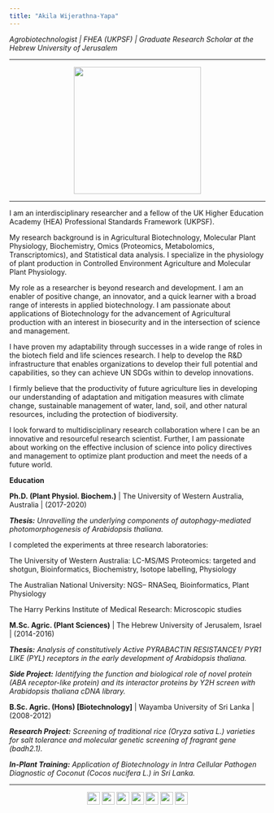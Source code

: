 ```yaml
---
title: "Akila Wijerathna-Yapa"
---
```

*Agrobiotechnologist | FHEA (UKPSF) | Graduate Research Scholar at the Hebrew University of Jerusalem*

***

<center>
![](images/akila-riverside.jpg){width=250px}
</center>

***

I am an interdisciplinary researcher and a fellow of the UK Higher Education Academy (HEA) Professional Standards Framework (UKPSF).

My research background is in Agricultural Biotechnology, Molecular Plant Physiology, Biochemistry, Omics (Proteomics, Metabolomics, Transcriptomics), and Statistical data analysis. I specialize in the physiology of plant production in Controlled Environment Agriculture and Molecular Plant Physiology.

My role as a researcher is beyond research and development. I am an enabler of positive change, an innovator, and a quick learner with a broad range of interests in applied biotechnology. I am passionate about applications of Biotechnology for the advancement of Agricultural production with an interest in biosecurity and in the intersection of science and management.

I have proven my adaptability through successes in a wide range of roles in the biotech field and life sciences research. I help to develop the R&D infrastructure that enables organizations to develop their full potential and capabilities, so they can achieve UN SDGs within to develop innovations. 

I firmly believe that the productivity of future agriculture lies in developing our understanding of adaptation and mitigation measures with climate change, sustainable management of water, land, soil, and other natural resources, including the protection of biodiversity.

I look forward to multidisciplinary research collaboration where I can be an innovative and resourceful research scientist. Further, I am passionate about working on the effective inclusion of science into policy directives and management to optimize plant production and meet the needs of a future world.






**Education**

**Ph.D. (Plant Physiol. Biochem.)** | The University of Western Australia, Australia | (2017-2020)

_**Thesis:**_ _Unravelling the underlying components of autophagy-mediated photomorphogenesis of Arabidopsis thaliana._

I completed the experiments at three research laboratories:

The University of Western Australia: LC-MS/MS Proteomics: targeted and shotgun, Bioinformatics, Biochemistry, Isotope labelling, Physiology

The Australian National University: NGS– RNASeq, Bioinformatics, Plant Physiology

The Harry Perkins Institute of Medical Research: Microscopic studies


**M.Sc. Agric. (Plant Sciences)** | The Hebrew University of Jerusalem, Israel | (2014-2016)

_**Thesis:**_ _Analysis of constitutively Active PYRABACTIN RESISTANCE1/ PYR1 LIKE (PYL) receptors in the early development of Arabidopsis thaliana._

_**Side Project:**_ _Identifying the function and biological role of novel protein (ABA receptor-like protein) and its interactor proteins by Y2H screen with Arabidopsis thaliana cDNA library._


**B.Sc. Agric. (Hons) [Biotechnology]** | Wayamba University of Sri Lanka | (2008-2012)

_**Research Project:**_ _Screening of traditional rice (Oryza sativa L.) varieties for salt tolerance and molecular genetic screening of fragrant gene (badh2.1)._ 

_**In-Plant Training:**_ _Application of Biotechnology in Intra Cellular Pathogen Diagnostic of Coconut (Cocos nucifera L.) in Sri Lanka._




***
<center>
[![](images/EN.png){width=25px}](akila.ymw@gmail.com) [![](images/Ln.png){width=25px}](https://www.linkedin.com/in/akila-wijerathna-yapa) [![](images/RG.png){width=25px}](https://www.researchgate.net/profile/Akila-Wijerathna-Yapa)  [![](images/GS.png){width=25px}](https://scholar.google.com/citations?user=VABVqKIAAAAJ&hl=en) [![](images/ID.png){width=25px}](https://orcid.org/0000-0003-1935-8590) [![](images/TW.png){width=25px}](https://twitter.com/AkilaWijerathna) [![](images/GH.png){width=25px}](https://github.com/AkilaWijerathnaYapa)
</center>
